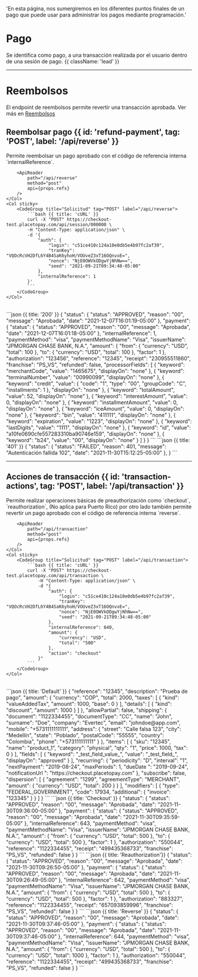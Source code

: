   'En esta página, nos sumergiremos en los diferentes puntos finales de un pago que puede usar para administrar los pagos mediante programación.'


# Pago

Se identifica como pago, a una transacción realizada por el usuario dentro de una sesión de pago. {{ className: 'lead' }}

---
# Reembolsos
El endpoint de reembolsos permite revertir una transacción aprobada. Ver más en [Reembolsos](/checkout/refund)

## Reembolsar pago {{ id: 'refund-payment', tag: 'POST', label: '/api/reverse' }}

<Row>
    <Col>
        Permite reembolsar un pago aprobado con el código de referencia interna `internalReference`.

        <ApiReader
            path="/api/reverse"
            method="post"
            api={props.refs}
        />
    </Col>
    <Col sticky>
        <CodeGroup title="Solicitud" tag="POST" label="/api/reverse">
            ```bash {{ title: 'cURL' }}
            curl -X "POST" https://checkout-test.placetopay.com/api/session/000000 \
            -H "Content-Type: application/json" \
            -d '{
                "auth": {
                    "login": "c51ce410c124a10e0db5e4b97fc2af39",
                    "tranKey": "VQOcRcVH2DfL6Y4B4SaK6yhoH/VOUveZ3xT16OQnvxE=",
                    "nonce": "NjE0OWVkODgwYjNhNw==",
                    "seed": "2021-09-21T09:34:48-05:00"
                },
                "internalReference": 1
            }'
            ```
        </CodeGroup>
    </Col>
</Row>

<Row>
    <Col>
        <ApiReader
            path="/api/reverse"
            method="post"
            type="response"
            api={props.refs}
        />
    </Col>
    <Col sticky>
        <br />
        <CodeGroup title="Respuesta">
            ```json {{ title: '200' }}
            {
                "status": {
                    "status": "APPROVED",
                    "reason": "00",
                    "message": "Aprobada",
                    "date": "2021-12-07T16:01:19-05:00"
                },
                "payment": {
                    "status": {
                    "status": "APPROVED",
                    "reason": "00",
                    "message": "Aprobada",
                    "date": "2021-12-07T16:01:18-05:00"
                    },
                    "internalReference": 1,
                    "paymentMethod": "visa",
                    "paymentMethodName": "Visa",
                    "issuerName": "JPMORGAN CHASE BANK, N.A.",
                    "amount": {
                    "from": {
                        "currency": "USD",
                        "total": 100
                    },
                    "to": {
                        "currency": "USD",
                        "total": 100
                    },
                    "factor": 1
                    },
                    "authorization": "123456",
                    "reference": "12345",
                    "receipt": "230955511860",
                    "franchise": "PS_VS",
                    "refunded": false,
                    "processorFields": [
                    {
                        "keyword": "merchantCode",
                        "value": "1465675",
                        "displayOn": "none"
                    },
                    {
                        "keyword": "terminalNumber",
                        "value": "00990099",
                        "displayOn": "none"
                    },
                    {
                        "keyword": "credit",
                        "value": {
                        "code": "1",
                        "type": "00",
                        "groupCode": "C",
                        "installments": 1
                        },
                        "displayOn": "none"
                    },
                    {
                        "keyword": "totalAmount",
                        "value": 52,
                        "displayOn": "none"
                    },
                    {
                        "keyword": "interestAmount",
                        "value": 0,
                        "displayOn": "none"
                    },
                    {
                        "keyword": "installmentAmount",
                        "value": 0,
                        "displayOn": "none"
                    },
                    {
                        "keyword": "iceAmount",
                        "value": 0,
                        "displayOn": "none"
                    },
                    {
                        "keyword": "bin",
                        "value": "411111",
                        "displayOn": "none"
                    },
                    {
                        "keyword": "expiration",
                        "value": "1223",
                        "displayOn": "none"
                    },
                    {
                        "keyword": "lastDigits",
                        "value": "1111",
                        "displayOn": "none"
                    },
                    {
                        "keyword": "id",
                        "value": "a10fe0690cfe557283310ba90746e159",
                        "displayOn": "none"
                    },
                    {
                        "keyword": "b24",
                        "value": "00",
                        "displayOn": "none"
                    }
                    ]
                }
            }
            ```
            ```json {{ title: '401' }}
            {
                "status": {
                    "status": "FAILED",
                    "reason": 401,
                    "message": "Autenticación fallida 102",
                    "date": "2021-11-30T15:12:25-05:00"
                },
            }
            ```
        </CodeGroup>
    </Col>
</Row>

---

## Acciones de transacción {{ id: 'transaction-actions', tag: 'POST', label: '/api/transaction' }}

<Row>
    <Col>
        Permite realizar operaciones básicas de preauthorización como `checkout`, `reauthorization`, (No aplica para Puerto Rico) por otro lado también permite revertir un pago aprobado con el código de referencia interna `reverse`.

        <ApiReader
            path="/api/transaction"
            method="post"
            api={props.refs}
        />
    </Col>
    <Col sticky>
        <CodeGroup title="Solicitud" tag="POST" label="/api/transaction">
            ```bash {{ title: 'cURL' }}
            curl -X "POST" https://checkout-test.placetopay.com/api/transaction \
                -H "Content-Type: application/json" \
                -d "{
                    "auth": {
                        "login": "c51ce410c124a10e0db5e4b97fc2af39",
                        "tranKey": "VQOcRcVH2DfL6Y4B4SaK6yhoH/VOUveZ3xT16OQnvxE=",
                        "nonce": "NjE0OWVkODgwYjNhNw==",
                        "seed": "2021-09-21T09:34:48-05:00"
                    },
                    "internalReference": 640,
                    "amount": {
                        "currency": "USD",
                        "total": "500"
                    },
                    "action": "checkout"
                }"
            ```
        </CodeGroup>
    </Col>
</Row>

<Row>
    <Col>
        <ApiReader
            path="/api/transaction"
            method="post"
            type="response"
            api={props.refs}
        />
    </Col>
    <Col sticky>
        <br />
        <CodeGroup title="Respuesta">
            ```json {{ title: 'Default' }}
            {
                "reference": "12345",
                "description": "Prueba de pago",
                "amount": {
                    "currency": "COP",
                    "total": 2000,
                    "taxes": [
                    {
                        "kind": "valueAddedTax",
                        "amount": 1000,
                        "base": 0
                    }
                    ],
                    "details": [
                    {
                        "kind": "discount",
                        "amount": 1000
                    }
                    ]
                },
                "allowPartial": false,
                "shipping": {
                    "document": "1122334455",
                    "documentType": "CC",
                    "name": "John",
                    "surname": "Doe",
                    "company": "Evertec",
                    "email": "johndoe@app.com",
                    "mobile": "+5731111111111",
                    "address": {
                    "street": "Calle falsa 123",
                    "city": "Medellín",
                    "state": "Poblado",
                    "postalCode": "55555",
                    "country": "Colombia",
                    "phone": "+573111111111"
                    }
                },
                "items": [
                    {
                    "sku": "12345",
                    "name": "product_1",
                    "category": "physical",
                    "qty": "1",
                    "price": 1000,
                    "tax": 0
                    }
                ],
                "fields": [
                    {
                    "keyword": "_test_field_value_",
                    "value": "_test_field_",
                    "displayOn": "approved"
                    }
                ],
                "recurring": {
                    "periodicity": "D",
                    "interval": "1",
                    "nextPayment": "2019-08-24",
                    "maxPeriods": 1,
                    "dueDate ": "2019-09-24",
                    "notificationUrl ": "https://checkout.placetopay.com"
                },
                "subscribe": false,
                "dispersion": [
                    {
                    "agreement": "1299",
                    "agreementType": "MERCHANT",
                    "amount": {
                        "currency": "USD",
                        "total": 200
                    }
                    }
                ],
                "modifiers": [
                    {
                    "type": "FEDERAL_GOVERNMENT",
                    "code": 17934,
                    "additional": {
                        "invoice": "123345"
                    }
                    }
                ]
            }
            ```
            ```json {{ title: 'Checkout' }}
            {
                "status": {
                    "status": "APPROVED",
                    "reason": "00",
                    "message": "Aprobada",
                    "date": "2021-11-30T09:36:00-05:00"
                },
                "payment": {
                    "status": {
                    "status": "APPROVED",
                    "reason": "00",
                    "message": "Aprobada",
                    "date": "2021-11-30T09:35:59-05:00"
                    },
                    "internalReference": 643,
                    "paymentMethod": "visa",
                    "paymentMethodName": "Visa",
                    "issuerName": "JPMORGAN CHASE BANK, N.A.",
                    "amount": {
                    "from": {
                        "currency": "USD",
                        "total": 500
                    },
                    "to": {
                        "currency": "USD",
                        "total": 500
                    },
                    "factor": 1
                    },
                    "authorization": "550044",
                    "reference": "1122334455",
                    "receipt": "499435368733",
                    "franchise": "PS_VS",
                    "refunded": false
                }
            }
            ```
            ```json {{ title: 'Reauthorization'}}
            {
                "status": {
                    "status": "APPROVED",
                    "reason": "00",
                    "message": "Aprobada",
                    "date": "2021-11-30T09:26:50-05:00"
                },
                "payment": {
                    "status": {
                    "status": "APPROVED",
                    "reason": "00",
                    "message": "Aprobada",
                    "date": "2021-11-30T09:26:49-05:00"
                    },
                    "internalReference": 642,
                    "paymentMethod": "visa",
                    "paymentMethodName": "Visa",
                    "issuerName": "JPMORGAN CHASE BANK, N.A.",
                    "amount": {
                    "from": {
                        "currency": "USD",
                        "total": 500
                    },
                    "to": {
                        "currency": "USD",
                        "total": 500
                    },
                    "factor": 1
                    },
                    "authorization": "883327",
                    "reference": "1122334455",
                    "receipt": "657093859996",
                    "franchise": "PS_VS",
                    "refunded": false
                }
            }
            ```
            ```json {{ title: 'Reverse' }}
            {
                "status": {
                    "status": "APPROVED",
                    "reason": "00",
                    "message": "Aprobada",
                    "date": "2021-11-30T09:37:46-05:00"
                },
                "payment": {
                    "status": {
                    "status": "APPROVED",
                    "reason": "00",
                    "message": "Aprobada",
                    "date": "2021-11-30T09:37:46-05:00"
                    },
                    "internalReference": 644,
                    "paymentMethod": "visa",
                    "paymentMethodName": "Visa",
                    "issuerName": "JPMORGAN CHASE BANK, N.A.",
                    "amount": {
                    "from": {
                        "currency": "USD",
                        "total": 500
                    },
                    "to": {
                        "currency": "USD",
                        "total": 1000
                    },
                    "factor": 1
                    },
                    "authorization": "550044",
                    "reference": "1122334455",
                    "receipt": "499435368733",
                    "franchise": "PS_VS",
                    "refunded": false
                }
            }
            ```
        </CodeGroup>
    </Col>
</Row>